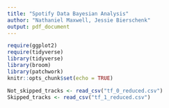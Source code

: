 ```yaml
---
title: "Spotify Data Bayesian Analysis"
author: "Nathaniel Maxwell, Jessie Bierschenk"
output: pdf_document
---
```


```r
require(ggplot2)
require(tidyverse)
library(tidyverse)
library(broom)
library(patchwork)
knitr::opts_chunk$set(echo = TRUE)


```

```r
Not_skipped_tracks <- read_csv("tf_0_reduced.csv")
Skipped_tracks <- read_csv("tf_1_reduced.csv")
```

